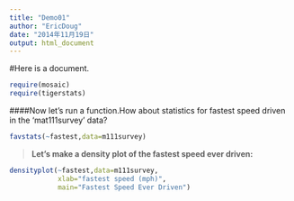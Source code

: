 ```yaml
---
title: "Demo01"
author: "EricDoug"
date: "2014年11月19日"
output: html_document
---
```

#Here is a document.
```r
require(mosaic)
require(tigerstats)
```
####Now let's run a function.How about statistics for fastest speed driven in the 'mat111survey' data?
```r
favstats(~fastest,data=m111survey)
```

>**Let's make a density plot of the fastest speed ever driven:**

```r
densityplot(~fastest,data=m111survey,
            xlab="fastest speed (mph)",
            main="Fastest Speed Ever Driven")
```


